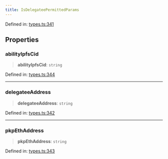 ```yaml
---
title: IsDelegateePermittedParams
---
```


Defined in: [types.ts:341](https://github.com/LIT-Protocol/Vincent/blob/59bbcc58961d006596c8c80671cc1200f69f2946/packages/libs/contracts-sdk/src/types.ts#L341)

## Properties

### abilityIpfsCid

> **abilityIpfsCid**: `string`

Defined in: [types.ts:344](https://github.com/LIT-Protocol/Vincent/blob/59bbcc58961d006596c8c80671cc1200f69f2946/packages/libs/contracts-sdk/src/types.ts#L344)

***

### delegateeAddress

> **delegateeAddress**: `string`

Defined in: [types.ts:342](https://github.com/LIT-Protocol/Vincent/blob/59bbcc58961d006596c8c80671cc1200f69f2946/packages/libs/contracts-sdk/src/types.ts#L342)

***

### pkpEthAddress

> **pkpEthAddress**: `string`

Defined in: [types.ts:343](https://github.com/LIT-Protocol/Vincent/blob/59bbcc58961d006596c8c80671cc1200f69f2946/packages/libs/contracts-sdk/src/types.ts#L343)
